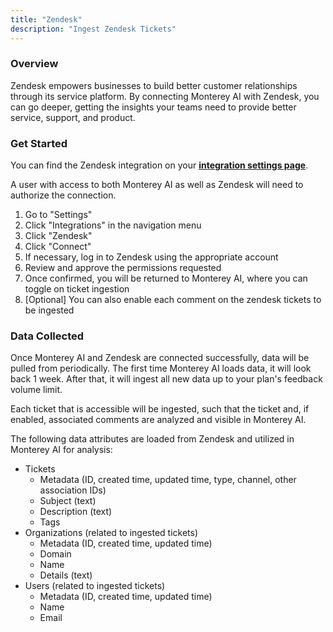 ```yaml
---
title: "Zendesk"
description: "Ingest Zendesk Tickets"
---
```


### Overview

Zendesk empowers businesses to build better customer relationships through its service platform. By connecting Monterey AI with Zendesk, you can go deeper, getting the insights your teams need to provide better service, support, and product.

### Get Started

You can find the Zendesk integration on your **[integration settings page](https://app.monterey.ai/w/default/settings/integrations/zendesk)**.

A user with access to both Monterey AI as well as Zendesk will need to authorize the connection.

1. Go to "Settings"
2. Click "Integrations" in the navigation menu
3. Click "Zendesk"
4. Click "Connect"
5. If necessary, log in to Zendesk using the appropriate account
6. Review and approve the permissions requested
7. Once confirmed, you will be returned to Monterey AI, where you can toggle on ticket ingestion
8. [Optional] You can also enable each comment on the zendesk tickets to be ingested


### Data Collected

Once Monterey AI and Zendesk are connected successfully, data will be pulled from periodically. The first time Monterey AI loads data, it will look back 1 week. After that, it will ingest all new data up to your plan's feedback volume limit.

Each ticket that is accessible will be ingested, such that the ticket and, if enabled, associated comments are analyzed and visible in Monterey AI.

The following data attributes are loaded from Zendesk and utilized in Monterey AI for analysis:
- Tickets
  - Metadata (ID, created time, updated time, type, channel, other association IDs)
  - Subject (text)
  - Description (text)
  - Tags
- Organizations (related to ingested tickets)
  - Metadata (ID, created time, updated time)
  - Domain
  - Name
  - Details (text)
- Users (related to ingested tickets)
  - Metadata (ID, created time, updated time)
  - Name
  - Email
